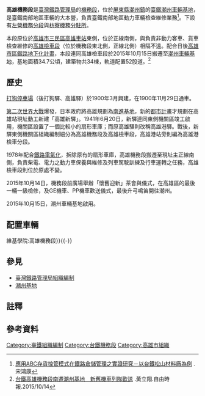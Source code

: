{{expand|time=2015-10-14T16:32:27+00:00}}
{{refimprove|time=2015-10-14T16:32:27+00:00}}
'''高雄機務段'''是[[臺灣鐵路管理局|臺灣鐵路管理局]]的[[機務段|機務段]]，位於[[屏東縣|屏東縣]][[潮州鎮|潮州鎮]]的[[臺鐵潮州車輛基地|臺鐵潮州車輛基地]]，是臺鐵南部地區車輛的大本營，負責臺鐵南部地區動力車輛檢查維修業務<ref>[https://ir.nctu.edu.tw/bitstream/11536/42246/3/150303.pdf 應用ABC存貨控管模式在鐵路倉儲管理之實證研究－以台鐵松山材料廠為例] {{Wayback|url=https://ir.nctu.edu.tw/bitstream/11536/42246/3/150303.pdf |date=20160304190522 }}.宋鴻康</ref>。下設有[[左營機務分段|左營機務分段]]與[[枋寮機務分駐所|枋寮機務分駐所]]。

本段原位於[[高雄市|高雄市]][[三民區|三民區]][[高雄車站|高雄車站]]東側，位於正線南側，與負責非動力客車、貨車檢查維修的[[高雄檢車段|高雄檢車段]]（位於機務段東北側，正線北側）相隔不遠。配合日後[[高雄市區鐵路地下化計畫|高雄市區鐵路地下化計畫]]，本段連同高雄檢車段於2015年10月15日搬遷至[[臺鐵潮州車輛基地|潮州車輛基地]]，基地面積34.7公頃，建築物共34棟，軌道配置52股道。<ref>[http://news.ltn.com.tw/news/life/breakingnews/1475031 台鐵高雄機務段南遷潮州基地＿新舊機車列隊歡送] {{Wayback|url=http://news.ltn.com.tw/news/life/breakingnews/1475031 |date=20151016233928 }}.黃立翔.自由時報.2015/10/14</ref>

==歷史==
[[高雄港站|打狗停車場]]（後打狗驛、高雄驛）於1900年3月興建，在1900年11月29日通車。

[[第二次世界大戰|第二次世界大戰]]爆發，日本政府將高雄規劃為[[南進政策|南進基地]]，新的[[都市計畫|都市計畫]]才規劃在高雄站現址動工新建「高雄新驛」。1941年6月20日，新驛連同東側機關區竣工啟用，機關區設置了一個比較小的扇形車庫；而原高雄驛則改稱高雄港驛。戰後，新驛東側機關區組織編制細分為高雄機務段及高雄檢車段，高雄港站旁則編為高雄港檢車分段{{NoteTag|1=位於[[高雄港站|高雄港站]]東北側，配合高雄港站廢站及高雄市區鐵路地下化，暫遷於[[高雄機廠|高雄機廠]]，編制名稱不變，未來將隨高雄機廠遷廠計畫遷至屏東潮州}}。

1978年配合[[鐵路電氣化_(十大建設)|鐵路電氣化]]，拆除原有的扇形車庫{{NoteTag|1=高雄扇形車庫曾是台鐵最小的扇形車庫，也是台鐵第一個拆除改建的扇形車庫。}}，高雄機務段搬遷至現址主正線南側，負責柴電、電力之動力車保養與維修及列車駕駛訓練及行車運轉之任務，高雄檢車段則位於原處不變。

2015年10月14日，機務段前廣場舉辦「懷舊迎新」茶會與儀式，在高雄區的最後一輛一級檢修，及GE機車、PP機車歡送儀式，最後升弓鳴笛開往潮州。

2015年10月15日，潮州車輛基地啟用。

==配置車輛==
{{wikiversity|高雄機務段}}
{{main|v:高雄機務段{{!}}維基學院:高雄機務段}}{{-}}

== 參見 ==
*[[臺灣鐵路管理局組織編制|臺灣鐵路管理局組織編制]]
*[[潮州基地|潮州基地]]

==註釋==
{{NoteFoot}}

==參考資料==

[[Category:臺鐵組織編制|Category:臺鐵組織編制]]
[[Category:台鐵機務段|Category:台鐵機務段]]
[[Category:高雄市組織|Category:高雄市組織]]